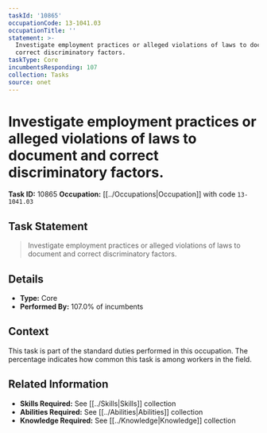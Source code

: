 ```yaml
---
taskId: '10865'
occupationCode: 13-1041.03
occupationTitle: ''
statement: >-
  Investigate employment practices or alleged violations of laws to document and
  correct discriminatory factors.
taskType: Core
incumbentsResponding: 107
collection: Tasks
source: onet
---
```

# Investigate employment practices or alleged violations of laws to document and correct discriminatory factors.

**Task ID:** 10865
**Occupation:** [[../Occupations|Occupation]] with code `13-1041.03`

## Task Statement

> Investigate employment practices or alleged violations of laws to document and correct discriminatory factors.

## Details

- **Type:** Core
- **Performed By:** 107.0% of incumbents

## Context

This task is part of the standard duties performed in this occupation. The percentage indicates how common this task is among workers in the field.

## Related Information

- **Skills Required:** See [[../Skills|Skills]] collection
- **Abilities Required:** See [[../Abilities|Abilities]] collection
- **Knowledge Required:** See [[../Knowledge|Knowledge]] collection
